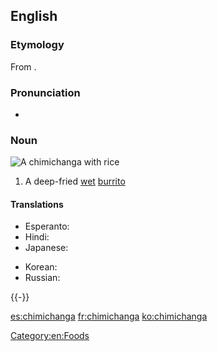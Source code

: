 ==English==
{{wikipedia}}
===Etymology===
From {{etyl|es|en}}.

===Pronunciation===
* {{IPA|/tʃɪmiˈtʃæŋɡə/|/tʃimiˈtʃaŋɡa/|lang=en}}

===Noun===
[[Image:Chimichanga2.jpg|right|thumb|A '''chimichanga''' with rice]]
{{en-noun}}

# {{lb|en|US}} A deep-fried [[wet]] [[burrito]]

====Translations====
{{trans-top|deep-fried wet burrito}}
* Esperanto: {{t|eo|ĉimiĉango}}
* Hindi: {{t|hi|चिमीचांगा|m|sc=Deva}}
* Japanese: {{t|ja|チミチャンガ|tr=chimichanga|sc=Jpan}}
{{trans-mid}}
* Korean: {{t|ko|찌미챤가|sc=Kore}}
* Russian: {{t|ru|чимича́нга}}
{{trans-bottom}}

[[Category:en:Foods]]

{{-}}

[[es:chimichanga]]
[[fr:chimichanga]]
[[ko:chimichanga]]